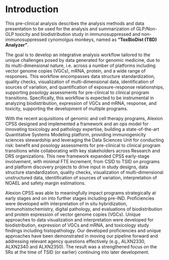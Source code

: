 # Introduction {#sec-intro .unnumbered}

This pre-clinical analysis describes the analysis methods and data presentation to be used for the analysis and summarization of GLP/Non-GLP toxicity and biodistribution study in immunosuppressed and non-immunosuppressed cynomolgus monkeys, named as **"ToxBioDist (TBD) Analyzer"**.

The goal is to develop an integrative analysis workflow tailored to the unique challenges posed by data generated for genomic medicine, due to its multi-dimensional nature, i.e. across a number of platforms including vector genome copies (VGCs), mRNA, protein, and a wide range of responses. This workflow encompasses data structure standardization, quality checks, visualization of multi-dimensional data, identification of sources of variation, and quantification of exposure-response relationships, supporting posology assessments for pre-clinical to clinical program transitions. Specifically, this workflow is expected to be instrumental in analyzing biodistribution, expression of VGCs and mRNA, response, and toxicity, supporting the development of multiple programs.

With the recent acquisitions of genomic and cell therapy programs, Alexion CPSS designed and implemented a framework and an ops model for innovating toxicology and pathology expertise, building a state-of-the-art Quantitative Systems Modeling platform, providing immunogenicity sciences stewardship and leveraging the Data Sciences Unit for conducting risk: benefit and posology assessments for pre-clinical to clinical program transitions while collaborating with key stakeholders across Research and DRS organizations. This new framework expanded CPSS early-stage involvement, with minimal FTE increment, from CSID to TSID on programs and platform discovery projects to drive input in study designs, data structure standardization, quality checks, visualization of multi-dimensional unstructured data, identification of sources of variation, interpretation of NOAEL and safety margin estimations.

Alexion CPSS was able to meaningfully impact programs strategically at early stages and on into further stages including pre-IND. Proficiencies were developed with interpretation of in situ hybridization, immunohistochemistry, digital pathology, and evaluations of biodistribution and protein expression of vector genome copies (VGCs). Unique approaches to data visualization and interpretation were developed for biodistribution, expression of VGCs and mRNA, and toxicology study findings including histopathology. Our developed proficiencies and unique approaches have been demonstrated in moving our pipeline forward and addressing relevant agency questions effectively (e.g., ALXN2330, ALXN2340 and ALXN2350). The result was a strengthened focus on the 5Rs at the time of TSID (or earlier) continuing into later development.